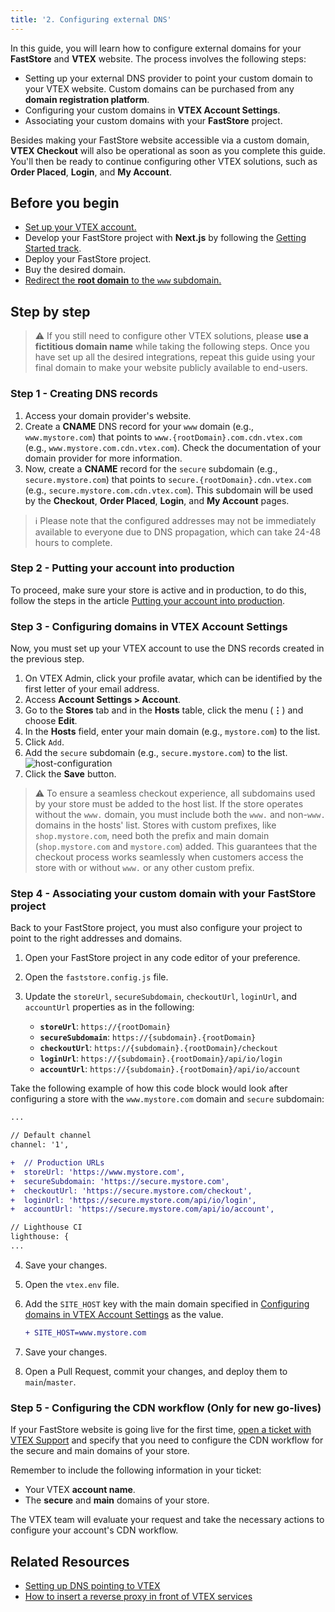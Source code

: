 ```yaml
---
title: '2. Configuring external DNS'
---
```


In this guide, you will learn how to configure external domains for your **FastStore** and **VTEX** website. The process involves the following steps:

   - Setting up your external DNS provider to point your custom domain to your VTEX website. Custom domains can be purchased from any **domain registration platform**.
   - Configuring your custom domains in **VTEX Account Settings**.
   - Associating your custom domains with your **FastStore** project.

Besides making your FastStore website accessible via a custom domain, **VTEX Checkout** will also be operational as soon as you complete this guide. You'll then be ready to continue configuring other VTEX solutions, such as **Order Placed**, **Login**, and **My Account**.

## Before you begin

   - [Set up your VTEX account.](https://developers.vtex.com/docs/guides/faststore/go-live-1-setting-up-vtex-account-for-faststore)
   - Develop your FastStore project with **Next.js** by following the [Getting Started track](https://developers.vtex.com/docs/guides/faststore/getting-started-overview).
   - Deploy your FastStore project.
   - Buy the desired domain.
   - [Redirect the **root domain** to the `www` subdomain.](https://help.vtex.com/en/tutorial/configuring-access-without-www--tutorials_4278#root-domain-redirect-without-www)

## Step by step

> ⚠️ If you still need to configure other VTEX solutions, please **use a fictitious domain name** while taking the following steps. Once you have set up all the desired integrations, repeat this guide using your final domain to make your website publicly available to end-users.

### Step 1 - Creating DNS records

1. Access your domain provider's website.
2. Create a **CNAME** DNS record for your `www` domain (e.g., `www.mystore.com`) that points to `www.{rootDomain}.com.cdn.vtex.com` (e.g., `www.mystore.com.cdn.vtex.com`). Check the documentation of your domain provider for more information.
3. Now, create a **CNAME** record for the `secure` subdomain (e.g., `secure.mystore.com`) that points to `secure.{rootDomain}.cdn.vtex.com` (e.g., `secure.mystore.com.cdn.vtex.com`). This subdomain will be used by the **Checkout**, **Order Placed**, **Login**, and **My Account** pages.

> ℹ️ Please note that the configured addresses may not be immediately available to everyone due to DNS propagation, which can take 24-48 hours to complete.

### Step 2 - Putting your account into production

To proceed, make sure your store is active and in production, to do this, follow the steps in the article [Putting your account into production](https://help.vtex.com/en/tracks/go-live-your-store--4Ns5FxIiksmjsdX2yOTduM/7wFsbWgN4rnZsbjhv8IItX#putting-your-account-into-production).

### Step 3 - Configuring domains in VTEX Account Settings

Now, you must set up your VTEX account to use the DNS records created in the previous step.

1. On VTEX Admin, click your profile avatar, which can be identified by the first letter of your email address.
2. Access **Account Settings > Account**.
3. Go to the **Stores** tab and in the **Hosts** table, click the menu (**⋮**) and choose **Edit**.
4. In the **Hosts** field, enter your main domain (e.g., `mystore.com`) to the list.
5. Click `Add`.
6. Add the `secure` subdomain (e.g., `secure.mystore.com`) to the list.
   ![host-configuration](https://vtexhelp.vtexassets.com/assets/docs/src/account-settings-new___2e13bee3041e8505922a737b94652ca6.png)
7. Click the **Save** button.

> ⚠️ To ensure a seamless checkout experience, all subdomains used by your store must be added to the host list. If the store operates without the `www.` domain, you must include both the `www.` and non-`www.` domains in the hosts' list. Stores with custom prefixes, like `shop.mystore.com`, need both the prefix and main domain (`shop.mystore.com` and `mystore.com`) added. This guarantees that the checkout process works seamlessly when customers access the store with or without `www.` or any other custom prefix.

### Step 4 - Associating your custom domain with your FastStore project

Back to your FastStore project, you must also configure your project to point to the right addresses and domains.

1. Open your FastStore project in any code editor of your preference.
2. Open the `faststore.config.js` file.
3. Update the `storeUrl`, `secureSubdomain`, `checkoutUrl`, `loginUrl`, and `accountUrl` properties as in the following:

   - **`storeUrl`**: `https://{rootDomain}`
   - **`secureSubdomain`**: `https://{subdomain}.{rootDomain}`
   - **`checkoutUrl`**: `https://{subdomain}.{rootDomain}/checkout`
   - **`loginUrl`**: `https://{subdomain}.{rootDomain}/api/io/login`
   - **`accountUrl`**: `https://{subdomain}.{rootDomain}/api/io/account`

Take the following example of how this code block would look after configuring a store with the `www.mystore.com` domain and `secure` subdomain:

   ```diff /faststore.config.js
   ...
   
   // Default channel
   channel: '1',
   
   +  // Production URLs
   +  storeUrl: 'https://www.mystore.com',
   +  secureSubdomain: 'https://secure.mystore.com',
   +  checkoutUrl: 'https://secure.mystore.com/checkout',
   +  loginUrl: 'https://secure.mystore.com/api/io/login',
   +  accountUrl: 'https://secure.mystore.com/api/io/account',
   
   // Lighthouse CI
   lighthouse: {
   ...
   ```

4. Save your changes.
5. Open the `vtex.env` file.
6. Add the `SITE_HOST` key with the main domain specified in [Configuring domains in VTEX Account Settings](https://developers.vtex.com/docs/guides/faststore/go-live-2-configuring-external-dns#step-2---configuring-domains-in-vtex-account-management) as the value.

   ```diff /vtex.env
   + SITE_HOST=www.mystore.com
   ```

7. Save your changes.
8. Open a Pull Request, commit your changes, and deploy them to `main`/`master`.

### Step 5 - Configuring the CDN workflow (Only for new go-lives)

If your FastStore website is going live for the first time, [open a ticket with VTEX Support](https://help.vtex.com/en/support) and specify that you need to configure the CDN workflow for the secure and main domains of your store.

Remember to include the following information in your ticket:

   - Your VTEX **account name**.
   - The **secure** and **main** domains of your store.

The VTEX team will evaluate your request and take the necessary actions to configure your account's CDN workflow.

## Related Resources

   - [Setting up DNS pointing to VTEX](https://help.vtex.com/tracks/go-live-your-store--4Ns5FxIiksmjsdX2yOTduM/12bQlMbJ68Ot0LIaO6Btkj#setting-up-dns-pointing)
   - [How to insert a reverse proxy in front of VTEX services](https://help.vtex.com/en/tutorial/how-to-insert-a-reverse-proxy-in-front-of-vtex-services)
